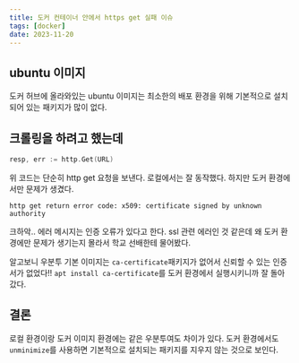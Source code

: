 ```yaml
---
title: 도커 컨테이너 안에서 https get 실패 이슈
tags: [docker]
date: 2023-11-20
---
```

## ubuntu 이미지
도커 허브에 올라와있는 ubuntu 이미지는 최소한의 배포 환경을 위해 기본적으로 설치되어 있는 패키지가 많이 없다.

## 크롤링을 하려고 했는데
```crawl.go
resp, err := http.Get(URL)
```
위 코드는 단순히 http get 요청을 보낸다. 로컬에서는 잘 동작했다. 하지만 도커 환경에서만 문제가 생겼다.

`http get return error code: x509: certificate signed by unknown authority`

크하악.. 에러 메시지는 인증 오류가 있다고 한다. ssl 관련 에러인 것 같은데 왜 도커 환경에만 문제가 생기는지 몰라서 학교 선배한테 물어봤다.

알고보니 우분투 기본 이미지는 `ca-certificate`패키지가 없어서 신뢰할 수 있는 인증서가 없었다!!
`apt install ca-certificate`를 도커 환경에서 실행시키니까 잘 돌아갔다.

## 결론
로컬 환경이랑 도커 이미지 환경에는 같은 우분투여도 차이가 있다.
도커 환경에서도 `unminimize`를 사용하면 기본적으로 설치되는 패키지를 지우지 않는 것으로 보인다.